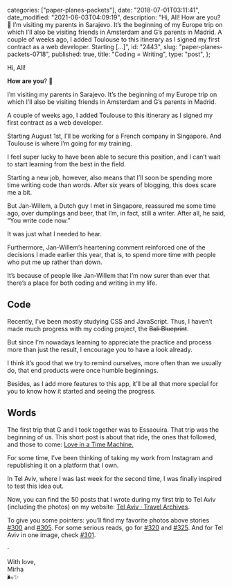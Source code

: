 
  categories: ["paper-planes-packets"],
  date: "2018-07-01T03:11:41",
  date_modified: "2021-06-03T04:09:19",
  description:
    "Hi, All! How are you? 🤩 I’m visiting my parents in Sarajevo. It’s the beginning of my Europe trip on which I’ll also be visiting friends in Amsterdam and G’s parents in Madrid. A couple of weeks ago, I added Toulouse to this itinerary as I signed my first contract as a web developer. Starting […]",
  id: "2443",
  slug: "paper-planes-packets-0718",
  published: true,
  title: "Coding = Writing",
  type: "post",
};


Hi, All!

**How are you**? 🤩

I’m visiting my parents in Sarajevo. It’s the beginning of my Europe trip on which I’ll also be visiting friends in Amsterdam and G’s parents in Madrid.

A couple of weeks ago, I added Toulouse to this itinerary as I signed my first contract as a web developer.

Starting August 1st, I’ll be working for a French company in Singapore. And Toulouse is where I’m going for my training.

I feel super lucky to have been able to secure this position, and I can’t wait to start learning from the best in the field.

Starting a new job, however, also means that I’ll soon be spending more time writing code than words. After six years of blogging, this does scare me a bit.

But Jan-Willem, a Dutch guy I met in Singapore, reassured me some time ago, over dumplings and beer, that I’m, in fact, still a writer. After all, he said, “You write code now.”

It was just what I needed to hear.

Furthermore, Jan-Willem’s heartening comment reinforced one of the decisions I made earlier this year, that is, to spend more time with people who put me up rather than down.

It’s because of people like Jan-Willem that I’m now surer than ever that there’s a place for both coding and writing in my life.

## Code

Recently, I’ve been mostly studying CSS and JavaScript. Thus, I haven’t made much progress with my coding project, the ~~Bali Blueprint~~.

But since I’m nowadays learning to appreciate the practice and process more than just the result, I encourage you to have a look already.

I think it’s good that we try to remind ourselves, more often than we usually do, that end products were once humble beginnings.

Besides, as I add more features to this app, it’ll be all that more special for you to know how it started and seeing the progress.

## Words

The first trip that G and I took together was to Essaouira. That trip was the beginning of us. This short post is about that ride, the ones that followed, and those to come: [Love in a Time Machine.](/posts/love-in-a-time-machine/)

For some time, I’ve been thinking of taking my work from Instagram and republishing it on a platform that I own.

In Tel Aviv, where I was last week for the second time, I was finally inspired to test this idea out.

Now, you can find the 50 posts that I wrote during my first trip to Tel Aviv (including the photos) on my website: [Tel Aviv · Travel Archives](/travel-archives#tel-aviv).

To give you some pointers: you’ll find my favorite photos above stories [#300](/travel-archives#300) and [#305](/travel-archives#305). For some serious reads, go for [#320](/travel-archives#320) and [#325](/travel-archives#325). And for Tel Aviv in one image, check [#301](/travel-archives#301).

·

With love,\
Mirha\
🌬✨
